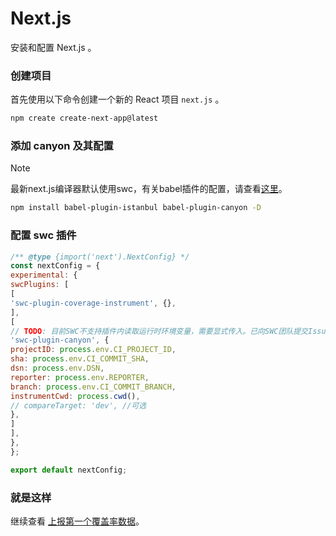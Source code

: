# Next.js


安装和配置 Next.js 。

<Steps>

  ### 创建项目
  首先使用以下命令创建一个新的 React 项目 `next.js` 。

  ```sh npm2yarn copy
  npm create create-next-app@latest
  ```



  ### 添加 canyon 及其配置

  > [!NOTE]
  >
  > 最新next.js编译器默认使用swc，有关babel插件的配置，请查看[这里](https://nextjs.org/docs/advanced-features/customizing-babel-config)。


  ```sh npm2yarn copy
  npm install babel-plugin-istanbul babel-plugin-canyon -D
  ```

  ### 配置 swc 插件

  ``` js copy
  /** @type {import('next').NextConfig} */
  const nextConfig = {
  experimental: {
  swcPlugins: [
  [
  'swc-plugin-coverage-instrument', {},
  ],
  [
  // TODO: 目前SWC不支持插件内读取运行时环境变量，需要显式传入。已向SWC团队提交Issue，待解决后可删除下面的配置 https://github.com/swc-project/swc/issues/9668
  'swc-plugin-canyon', {
  projectID: process.env.CI_PROJECT_ID,
  sha: process.env.CI_COMMIT_SHA,
  dsn: process.env.DSN,
  reporter: process.env.REPORTER,
  branch: process.env.CI_COMMIT_BRANCH,
  instrumentCwd: process.cwd(),
  // compareTarget: 'dev', //可选
},
  ]
  ],
},
};

  export default nextConfig;

  ```

  ### 就是这样

</Steps>

继续查看 [上报第一个覆盖率数据](/documentation/getting-started/first-coverage)。

